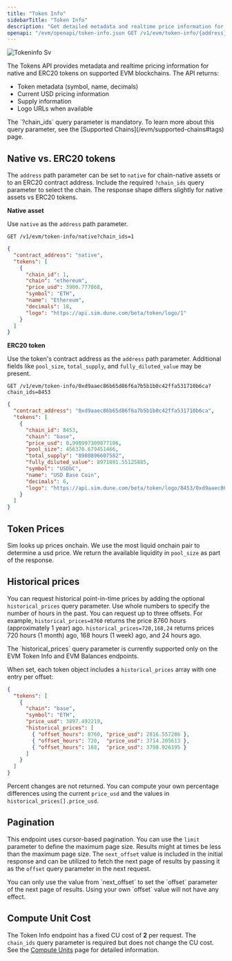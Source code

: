 ```yaml
---
title: "Token Info"
sidebarTitle: "Token Info"
description: "Get detailed metadata and realtime price information for any native asset or ERC20 token including symbol, name, decimals, supply information, USD pricing, and logo URLs."
openapi: "/evm/openapi/token-info.json GET /v1/evm/token-info/{address}"
---
```



![Tokeninfo Sv](/images/tokeninfo.svg)

The Tokens API provides metadata and realtime pricing information for native and ERC20 tokens on supported EVM blockchains. The API returns:

- Token metadata (symbol, name, decimals)
- Current USD pricing information
- Supply information
- Logo URLs when available

<Note>
  The `?chain_ids` query parameter is mandatory.
  To learn more about this query parameter, see the [Supported Chains](/evm/supported-chains#tags) page.
</Note>

<SupportedChains endpoint="token_info" />

## Native vs. ERC20 tokens

The `address` path parameter can be set to `native` for chain-native assets or to an ERC20 contract address. Include the required `?chain_ids` query parameter to select the chain. The response shape differs slightly for native assets vs ERC20 tokens.

**Native asset**

Use `native` as the `address` path parameter.

```http Native Request Example
GET /v1/evm/token-info/native?chain_ids=1
```

```json Native Response Example [expandable]
{
  "contract_address": "native",
  "tokens": [
    {
      "chain_id": 1,
      "chain": "ethereum",
      "price_usd": 3900.777068,
      "symbol": "ETH",
      "name": "Ethereum",
      "decimals": 18,
      "logo": "https://api.sim.dune.com/beta/token/logo/1"
    }
  ]
}
```

**ERC20 token**

Use the token's contract address as the `address` path parameter. Additional fields like `pool_size`, `total_supply`, and `fully_diluted_value` may be present.

```http ERC20 Request Example
GET /v1/evm/token-info/0xd9aaec86b65d86f6a7b5b1b0c42ffa531710b6ca?chain_ids=8453
```

```json ERC20 Response Example [expandable]
{
  "contract_address": "0xd9aaec86b65d86f6a7b5b1b0c42ffa531710b6ca",
  "tokens": [
    {
      "chain_id": 8453,
      "chain": "base",
      "price_usd": 0.998997309877106,
      "pool_size": 456370.679451466,
      "total_supply": "8980896607582",
      "fully_diluted_value": 8971891.55125885,
      "symbol": "USDbC",
      "name": "USD Base Coin",
      "decimals": 6,
      "logo": "https://api.sim.dune.com/beta/token/logo/8453/0xd9aaec86b65d86f6a7b5b1b0c42ffa531710b6ca"
    }
  ]
}
```

## Token Prices

Sim looks up prices onchain. We use the most liquid onchain pair to determine a usd price. We return the available liquidity in `pool_size` as part of the response.

## Historical prices

You can request historical point-in-time prices by adding the optional `historical_prices` query parameter. Use whole numbers to specify the number of hours in the past. You can request up to three offsets. For example, `historical_prices=8760` returns the price 8760 hours (approximately 1 year) ago. `historical_prices=720,168,24` returns prices 720 hours (1 month) ago, 168 hours (1 week) ago, and 24 hours ago.

<Note>
  The `historical_prices` query parameter is currently supported only on the EVM Token Info and EVM Balances endpoints.
</Note>

When set, each token object includes a `historical_prices` array with one entry per offset:

```json
{
  "tokens": [
    {
      "chain": "base",
      "symbol": "ETH",
      "price_usd": 3897.492219,
      "historical_prices": [
        { "offset_hours": 8760, "price_usd": 2816.557286 },
        { "offset_hours": 720,  "price_usd": 3714.205613 },
        { "offset_hours": 168,  "price_usd": 3798.926195 }
      ]
    }
  ]
}
```

Percent changes are not returned. You can compute your own percentage differences using the current `price_usd` and the values in `historical_prices[].price_usd`.

## Pagination

This endpoint uses cursor-based pagination. You can use the `limit` parameter to define the maximum page size.
Results might at times be less than the maximum page size.
The `next_offset` value is included in the initial response and can be utilized to fetch the next page of results by passing it as the `offset` query parameter in the next request.

<Warning>
  You can only use the value from `next_offset` to set the `offset` parameter of the next page of results. Using your own `offset` value will not have any effect.
</Warning>

## Compute Unit Cost

The Token Info endpoint has a fixed CU cost of **2** per request. The `chain_ids` query parameter is required but does not change the CU cost. See the [Compute Units](/compute-units) page for detailed information.